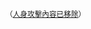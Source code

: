 <small>（[[维基百科:不要人身攻击|人身攻擊內容已移除]]）<!-- Template:RPA --></small><noinclude>{{Documentation}}</noinclude>
